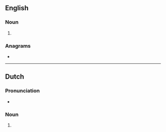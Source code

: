 ==English==

===Noun===
{{head|en|noun form}}

# {{plural of|legger|lang=en}}

===Anagrams===
* {{anagrams|en|a=eegglrs|egglers}}

----

==Dutch==

===Pronunciation===
* {{audio|Nl-leggers.ogg|Audio|lang=nl}}

===Noun===
{{head|nl|noun plural form}}

# {{nl-noun form of|pl|legger}}